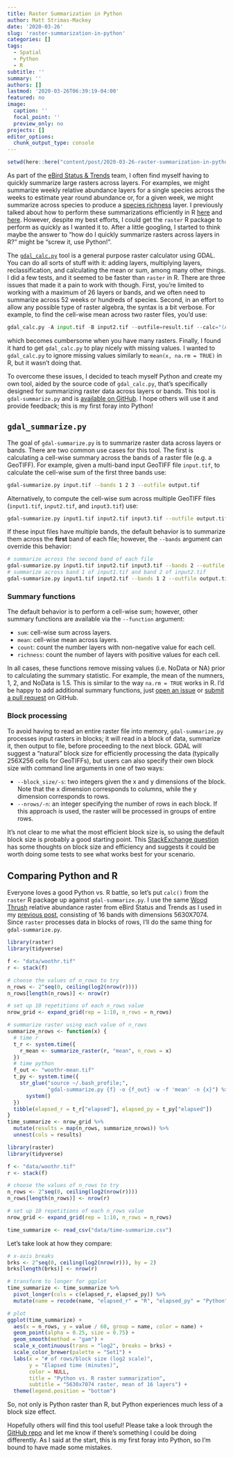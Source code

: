 ```yaml
---
title: Raster Summarization in Python
author: Matt Strimas-Mackey
date: '2020-03-26'
slug: 'raster-summarization-in-python'
categories: []
tags:
  - Spatial
  - Python
  - R
subtitle: ''
summary: ''
authors: []
lastmod: '2020-03-26T06:39:19-04:00'
featured: no
image:
  caption: ''
  focal_point: ''
  preview_only: no
projects: []
editor_options: 
  chunk_output_type: console
---
```


```r
setwd(here::here("content/post/2020-03-26-raster-summarization-in-python/"))
```

As part of the [eBird Status & Trends](https://ebird.org/science/) team, I often find myself having to quickly summarize large rasters across layers. For examples, we might summarize weekly relative abundance layers for a single species across the weeks to estimate year round abundance or, for a given week, we might summarize across species to produce a [species richness](https://en.wikipedia.org/wiki/Species_richness) layer. I previously talked about how to perform these summarizations efficiently in R [here](/post/processing-large-rasters-in-r/) and [here](/post/2020-03-24-block-processing-rasters/). However, despite my best efforts, I could get the `raster` R package to perform as quickly as I wanted it to. After a little googling, I started to think maybe the answer to "how do I quickly summarize rasters across layers in R?" might be "screw it, use Python!". 

The [`gdal_calc.py`](https://gdal.org/programs/gdal_calc.html) tool is a general purpose raster calculator using GDAL. You can do all sorts of stuff with it: adding layers, multiplying layers, reclassification, and calculating the mean or sum, among many other things. I did a few tests, and it seemed to be faster than `raster` in R. There are three issues that made it a pain to work with though. First, you're limited to working with a maximum of 26 layers or bands, and we often need to summarize across 52 weeks or hundreds of species. Second, in an effort to allow any possible type of raster algebra, the syntax is a bit verbose. For example, to find the cell-wise mean across two raster files, you'd use:

```python
gdal_calc.py -A input.tif -B input2.tif --outfile=result.tif --calc="(A+B)/2"
```

which becomes cumbersome when you have many rasters. Finally, I found it hard to get `gdal_calc.py` to play nicely with missing values. I wanted to `gdal_calc.py` to ignore missing values similarly to `mean(x, na.rm = TRUE)` in R, but it wasn't doing that.

To overcome these issues, I decided to teach myself Python and create my own tool, aided by the source code of `gdal_calc.py`, that's specifically designed for summarizing raster data across layers or bands. This tool is `gdal-summarize.py` and is [available on GitHub](https://github.com/mstrimas/gdal-summarize). I hope others will use it and provide feedback; this is my first foray into Python!

## `gdal_summarize.py`

The goal of `gdal-summarize.py` is to summarize raster data across layers or bands. There are two common use cases for this tool. The first is calculating a cell-wise summary across the bands of a raster file (e.g. a GeoTIFF). For example, given a multi-band input GeoTIFF file `input.tif`, to calculate the cell-wise sum of the first three bands use:

```bash
gdal-summarize.py input.tif --bands 1 2 3 --outfile output.tif
```

Alternatively, to compute the cell-wise sum across multiple GeoTIFF files (`input1.tif`, `input2.tif`, and `input3.tif`) use:

```bash
gdal-summarize.py input1.tif input2.tif input3.tif --outfile output.tif
```

If these input files have multiple bands, the default behavior is to summarize them across the **first** band of each file; however, the `--bands` argument can override this behavior:

```bash
# summarize across the second band of each file
gdal-summarize.py input1.tif input2.tif input3.tif --bands 2 --outfile output.tif
# summarize across band 1 of input1.tif and band 2 of input2.tif
gdal-summarize.py input1.tif input2.tif --bands 1 2 --outfile output.tif
```

### Summary functions

The default behavior is to perform a cell-wise sum; however, other summary functions are available via the `--function` argument:

- `sum`: cell-wise sum across layers.
- `mean`: cell-wise mean across layers.
- `count`: count the number layers with non-negative value for each cell.
- `richness`: count the number of layers with positive values for each cell.

In all cases, these functions remove missing values (i.e. NoData or NA) prior to calculating the summary statistic. For example, the mean of the numners, 1, 2, and NoData is 1.5. This is similar to the way `na.rm = TRUE` works in R. I'd be happy to add additional summary functions, just [open an issue](https://github.com/mstrimas/gdal-summarize/issues/new/choose) or [submit a pull request](https://github.com/mstrimas/gdal-summarize/compare) on GitHub.

### Block processing

To avoid having to read an entire raster file into memory, `gdal-summarize.py` processes input rasters in blocks; it will read in a block of data, summarize it, then output to file, before proceeding to the next block. GDAL will suggest a "natural" block size for efficiently processing the data (typically 256X256 cells for GeoTIFFs), but users can also specify their own block size with command line arguments in one of two ways:

- `--block_size/-s`: two integers given the x and y dimensions of the block. Note that the x dimension corresponds to columns, while the y dimension corresponds to rows.
- `--nrows/-n`: an integer specifying the number of rows in each block. If this approach is used, the raster will be processed in groups of entire rows.

It's not clear to me what the most efficient block size is, so using the default block size is probably a good starting point. This [StackExchange question](https://gis.stackexchange.com/questions/172666/optimizing-python-gdal-readasarray) has some thoughts on block size and efficiency and suggests it could be worth doing some tests to see what works best for your scenario.

## Comparing Python and R

Everyone loves a good Python vs. R battle, so let's put `calc()` from the `raster` R package up against `gdal-summarize.py`. I use the same [Wood Thrush](https://ebird.org/science/status-and-trends/woothr) relative abundance raster from eBird Status and Trends as I used in my [previous post](/post/2020-03-24-block-processing-rasters/), consisting of 16 bands with dimensions 5630X7074. Since `raster` processes data in blocks of rows, I'll do the same thing for `gdal-summarize.py`.

```r
library(raster)
library(tidyverse)

f <- "data/woothr.tif"
r <- stack(f)

# choose the values of n_rows to try
n_rows <- 2^seq(0, ceiling(log2(nrow(r))))
n_rows[length(n_rows)] <- nrow(r)

# set up 10 repetitions of each n_rows value
nrow_grid <- expand_grid(rep = 1:10, n_rows = n_rows)

# summarize raster using each value of n_rows
summarize_nrows <- function(x) {
  # time r
  t_r <- system.time({
    r_mean <- summarize_raster(r, "mean", n_rows = x)
  })
  # time python
  f_out <- "woothr-mean.tif"
  t_py <- system.time({
    str_glue("source ~/.bash_profile;",
             "gdal-summarize.py {f} -o {f_out} -w -f 'mean' -n {x}") %>% 
      system()
  })
  tibble(elapsed_r = t_r["elapsed"], elapsed_py = t_py["elapsed"])
}
time_summarize <- nrow_grid %>% 
  mutate(results = map(n_rows, summarize_nrows)) %>% 
  unnest(cols = results)
```

```r
library(raster)
library(tidyverse)

f <- "data/woothr.tif"
r <- stack(f)

# choose the values of n_rows to try
n_rows <- 2^seq(0, ceiling(log2(nrow(r))))
n_rows[length(n_rows)] <- nrow(r)

# set up 10 repetitions of each n_rows value
nrow_grid <- expand_grid(rep = 1:10, n_rows = n_rows)

time_summarize <- read_csv("data/time-summarize.csv")
```

Let's take look at how they compare:

```r
# x-axis breaks
brks <- 2^seq(0, ceiling(log2(nrow(r))), by = 2)
brks[length(brks)] <- nrow(r)

# transform to longer for ggplot
time_summarize <- time_summarize %>% 
  pivot_longer(cols = c(elapsed_r, elapsed_py)) %>% 
  mutate(name = recode(name, "elapsed_r" = "R", "elapsed_py" = "Python"))

# plot
ggplot(time_summarize) +
  aes(x = n_rows, y = value / 60, group = name, color = name) +
  geom_point(alpha = 0.25, size = 0.75) +
  geom_smooth(method = "gam") +
  scale_x_continuous(trans = "log2", breaks = brks) +
  scale_color_brewer(palette = "Set1") +
  labs(x = "# of rows/block size (log2 scale)", 
       y = "Elapsed time (minutes)",
       color = NULL,
       title = "Python vs. R raster summarization",
       subtitle = "5630x7074 raster, mean of 16 layers") +
  theme(legend.position = "bottom")
```

So, not only is Python raster than R, but Python experiences much less of a block size effect. 

Hopefully others will find this tool useful! Please take a look through the [GitHub repo](https://github.com/mstrimas/gdal-summarize) and let me know if there's something I could be doing differently. As I said at the start, this is my first foray into Python, so I'm bound to have made some mistakes.